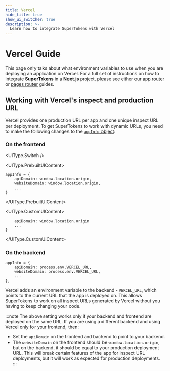 ```yaml
---
title: Vercel
hide_title: true
show_ui_switcher: true
description: >-
  Learn how to integrate SuperTokens with Vercel 
---
```



# Vercel Guide


This page only talks about what environment variables to use when you are deploying an application on Vercel.
For a full set of instructions on how to integrate **SuperTokens** in a **Next.js** project, please see either our [app router](/docs/quickstart/integrations/nextjs/app-directory/about) or [pages router](/docs/quickstart/integrations/nextjs/app-directory/about) guides.


## Working with Vercel's inspect and production URL

Vercel provides one production URL per app and one unique inspect URL per deployment.
To get SuperTokens to work with dynamic URLs, you need to make the following changes to the [`appInfo` object](/docs/references/frontend-sdks/reference#sdk-configuration):

### On the frontend

<UIType.Switch />


<UIType.PrebuiltUIContent>

```text
appInfo = {
    apiDomain: window.location.origin,
    websiteDomain: window.location.origin,
    ...
}
```


</UIType.PrebuiltUIContent>


<UIType.CustomUIContent>

```text appInfo = {
    apiDomain: window.location.origin
    ...
}
```
</UIType.CustomUIContent>

### On the backend

```text
appInfo = {
    apiDomain: process.env.VERCEL_URL,
    websiteDomain: process.env.VERCEL_URL,
    ...
},
```

Vercel adds an environment variable to the backend - `VERCEL_URL`, which points to the current URL that the app is deployed on. This allows SuperTokens to work on all inspect URLs generated by Vercel without you having to keep changing your code.

:::note
The above setting works only if your backend and frontend are deployed on the same URL. If you are using a different backend and using Vercel only for your frontend, then:
- Set the `apiDomain` on the frontend and backend to point to your backend.
- The `websiteDomain` on the frontend should be `window.location.origin`, but on the backend, it should be equal to your production deployment URL. This will break certain features of the app for inspect URL deployments, but it will work as expected for production deployments.
:::


